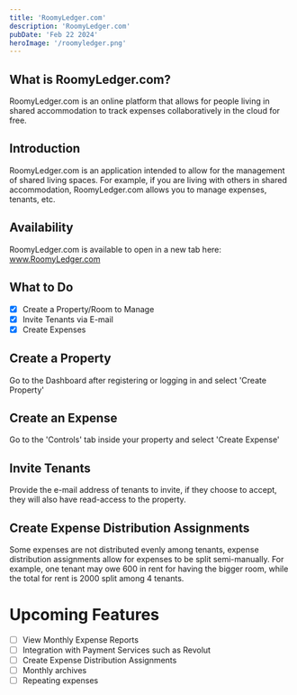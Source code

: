```yaml
---
title: 'RoomyLedger.com'
description: 'RoomyLedger.com'
pubDate: 'Feb 22 2024'
heroImage: '/roomyledger.png'
---
```


## What is RoomyLedger.com?
RoomyLedger.com is an online platform that allows for people living in shared accommodation to track expenses collaboratively in the cloud for free.

## Introduction
RoomyLedger.com is an application intended to allow for the management of shared living spaces. For example,
if you are living with others in shared accommodation, RoomyLedger.com allows you to manage expenses, tenants, etc.

## Availability
RoomyLedger.com is available to open in a new tab here: <a href="https://www.roomyledger.com" target="_blank">www.RoomyLedger.com</a>

## What to Do
- [x] Create a Property/Room to Manage
- [x] Invite Tenants via E-mail
- [x] Create Expenses

## Create a Property
Go to the Dashboard after registering or logging in and select 'Create Property'

## Create an Expense
Go to the 'Controls' tab inside your property and select 'Create Expense'

## Invite Tenants
Provide the e-mail address of tenants to invite, if they choose to accept, they will also have read-access to the property.

## Create Expense Distribution Assignments
Some expenses are not distributed evenly among tenants, expense distribution assignments allow for expenses
to be split semi-manually. For example, one tenant may owe 600 in rent for having the bigger room, while the
total for rent is 2000 split among 4 tenants.

# Upcoming Features
- [ ] View Monthly Expense Reports
- [ ] Integration with Payment Services such as Revolut
- [ ] Create Expense Distribution Assignments
- [ ] Monthly archives
- [ ] Repeating expenses
